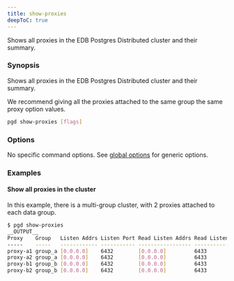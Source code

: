 ```yaml
---
title: show-proxies
deepToC: true
---
```


Shows all proxies in the EDB Postgres Distributed cluster and their summary.

### Synopsis

Shows all proxies in the EDB Postgres Distributed cluster and their summary.

We recommend giving all the proxies attached to the same group the same proxy option values.

```sh
pgd show-proxies [flags]
```

### Options

No specific command options. See [global options](../command_ref#options-inherited-from-parent-commands) for generic options.

### Examples

#### Show all proxies in the cluster

In this example, there is a multi-group cluster, with 2 proxies attached to each data group.

```bash
$ pgd show-proxies
__OUTPUT__
Proxy    Group   Listen Addrs Listen Port Read Listen Addrs Read Listen Port
-----    -----   ------------ ----------- ----------------- ----------------
proxy-a1 group_a [0.0.0.0]    6432        [0.0.0.0]         6433
proxy-a2 group_a [0.0.0.0]    6432        [0.0.0.0]         6433
proxy-b1 group_b [0.0.0.0]    6432        [0.0.0.0]         6433
proxy-b2 group_b [0.0.0.0]    6432        [0.0.0.0]         6433
```


